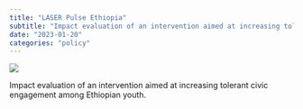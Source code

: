 ```yaml
---
title: "LASER Pulse Ethiopia"
subtitle: "Impact evaluation of an intervention aimed at increasing tolerant civic engagement among Ethiopian youth."
date: "2023-01-20"
categories: "policy"
---
```


![](../../images/ethiopia.png)


Impact evaluation of an intervention aimed at increasing tolerant civic engagement among Ethiopian youth.

